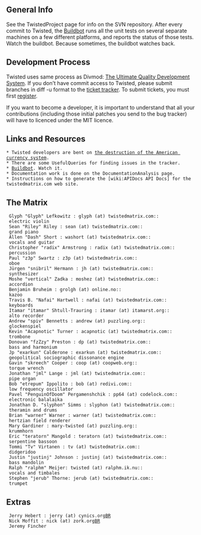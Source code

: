 == General Info ==

See the TwistedProject page for info on the SVN repository. After every commit to Twisted, the [http://twistedmatrix.com/buildbot/ Buildbot] runs all the unit tests on several separate machines on a few different platforms, and reports the status of those tests. Watch the buildbot. Because sometimes, the buildbot watches back.

== Development Process ==

Twisted uses same process as Divmod: [http://divmod.org/trac/wiki/UltimateQualityDevelopmentSystem The Ultimate Quality Development System]. If you don't have commit access to Twisted, please submit branches in diff -u format to the [http://twistedmatrix.com/trac/newticket ticket tracker]. To submit tickets, you must first [http://twistedmatrix.com/trac/register register].

If you want to become a developer, it is important to understand that all your contributions (including those initial patches you send to the bug tracker) will have to licenced under the MIT licence.

== Links and Resources ==

 * Twisted developers are bent on [http://isometric.sixsided.org/_/twisted_plutonium/ the destruction of the American currency system].
 * There are some UsefulQueries for finding issues in the tracker.
 * [http://twistedmatrix.com/buildbot/ Buildbot]. Watch it.
 * Documentation work is done on the DocumentationAnalysis page.
 * Instructions on how to generate the [wiki:APIDocs API Docs] for the twistedmatrix.com web site.

== The Matrix ==

  Glyph "Glyph" Lefkowitz : glyph (at) twistedmatrix.com::
  electric violin
  Sean "Riley" Riley : sean (at) twistedmatrix.com::
  grand piano
  Allen "Dash" Short : washort (at) twistedmatrix.com::
  vocals and guitar
  Christopher "radix" Armstrong : radix (at) twistedmatrix.com::
  percussion
  Paul "z3p" Swartz : z3p (at) twistedmatrix.com::
  oboe
  Jürgen "snibril" Hermann : jh (at) twistedmatrix.com::
  synthesizer
  Moshe "vertical" Zadka : moshez (at) twistedmatrix.com::
  accordion
  Benjamin Bruheim : grolgh (at) online.no::
  kazoo
  Travis B. "Nafai" Hartwell : nafai (at) twistedmatrix.com::
  keyboards
  Itamar "itamar" Shtull-Trauring : itamar (at) itamarst.org::
  alto recorder
  Andrew "spiv" Bennetts : andrew (at) puzzling.org::
  glockenspiel
  Kevin "Acapnotic" Turner : acapnotic (at) twistedmatrix.com::
  trombone
  Donovan "fzZzy" Preston : dp (at) twistedmatrix.com::
  bass and harmonium
  Jp "exarkun" Calderone : exarkun (at) twistedmatrix.com::
  geopolitical sociographic dissonance engine
  Gavin "skreech" Cooper : coop (at) coopweb.org::
  torque wrench
  Jonathan "jml" Lange : jml (at) twistedmatrix.com::
  pipe organ
  Bob "etrepum" Ippolito : bob (at) redivi.com::
  low frequency oscillator
  Pavel "PenguinOfDoom" Pergamenshchik : pp64 (at) codelock.com::
  electronic balalaika
  Jonathan D. "slyphon" Simms : slyphon (at) twistedmatrix.com::
  theramin and drums
  Brian "warner" Warner : warner (at) twistedmatrix.com::
  hertzian field renderer
  Mary Gardiner : mary-twisted (at) puzzling.org::
  krummhorn
  Eric "teratorn" Mangold : teratorn (at) twistedmatrix.com::
  serpentine bassoon
  Tommi "Tv" Virtanen : tv (at) twistedmatrix.com::
  didgeridoo
  Justin "justinj" Johnson : justinj (at) twistedmatrix.com::
  bass mandolin
  Ralph "ralphm" Meijer: twisted (at) ralphm.ik.nu::
  vocals and timbales
  Stephen "jerub" Thorne: jerub (at) twistedmatrix.com::
  trumpet

== Extras ==

  Jerry Hebert : jerry (at) cynics.org[[BR]]
  Nick Moffit : nick (at) zork.org[[BR]]
  Jeremy Fincher